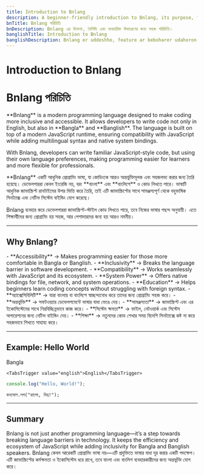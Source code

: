 ```yaml
---
title: Introduction to Bnlang
description: A beginner-friendly introduction to Bnlang, its purpose, features, and usage examples.
bnTitle: Bnlang পরিচিতি
bnDescription: Bnlang এর উদ্দেশ্য, বৈশিষ্ট্য এবং ব্যবহারিক উদাহরণের জন্য সহজ পরিচিতি।
banglishTitle: Introduction to Bnlang
banglishDescription: Bnlang er uddeshho, feature ar beboharer udahoron niye ekta easy porichiti.
---
```


# <I18nEnglish>Introduction to Bnlang</I18nEnglish>
# <I18nBangla>Bnlang পরিচিতি</I18nBangla>


<I18nEnglish>
**Bnlang** is a modern programming language designed to make coding more inclusive and accessible.  
It allows developers to write code not only in English, but also in **Bangla** and **Banglish**.  
The language is built on top of a modern JavaScript runtime, ensuring compatibility with JavaScript while adding multilingual syntax and native system bindings.

With Bnlang, developers can write familiar JavaScript-style code, but using their own language preferences, making programming easier for learners and more flexible for professionals.
</I18nEnglish>

<I18nBangla>
**Bnlang** একটি আধুনিক প্রোগ্রামিং ভাষা, যা কোডিংকে আরও অন্তর্ভুক্তিমূলক এবং সহজলভ্য করার জন্য তৈরি হয়েছে।  
ডেভেলপাররা কেবল ইংরেজি নয়, বরং **বাংলা** এবং **বাংলিশে** ও কোড লিখতে পারে।  
ভাষাটি আধুনিক জাভাস্ক্রিপ্ট রানটাইমের উপর ভিত্তি করে তৈরি, তাই এটি জাভাস্ক্রিপ্টের সাথে সামঞ্জস্যপূর্ণ থেকে বহুভাষিক সিনট্যাক্স এবং নেটিভ সিস্টেম বাইন্ডিং যোগ করেছে।

Bnlang ব্যবহার করে ডেভেলপাররা জাভাস্ক্রিপ্ট-স্টাইল কোড লিখতে পারে, তবে নিজের ভাষার পছন্দ অনুযায়ী। এতে শিক্ষার্থীদের জন্য প্রোগ্রামিং হয় সহজ, আর পেশাদারদের জন্য হয় আরও নমনীয়।
</I18nBangla>



---

## Why Bnlang?

<I18nEnglish>
- **Accessibility** → Makes programming easier for those more comfortable in Bangla or Banglish.  
- **Inclusivity** → Breaks the language barrier in software development.  
- **Compatibility** → Works seamlessly with JavaScript and its ecosystem.  
- **System Power** → Offers native bindings for file, network, and system operations.  
- **Education** → Helps beginners learn coding concepts without struggling with foreign syntax.
</I18nEnglish>

<I18nBangla>
- **অ্যাক্সেসিবিলিটি** → যারা বাংলায় বা বাংলিশে স্বাচ্ছন্দ্যবোধ করে তাদের জন্য প্রোগ্রামিং সহজ করে।  
- **অন্তর্ভুক্তি** → সফটওয়্যার ডেভেলপমেন্টে ভাষার বাধা ভেঙে দেয়।  
- **সামঞ্জস্যতা** → জাভাস্ক্রিপ্ট এবং এর ইকোসিস্টেমের সাথে নিরবিচ্ছিন্নভাবে কাজ করে।  
- **সিস্টেম ক্ষমতা** → ফাইল, নেটওয়ার্ক এবং সিস্টেম অপারেশনের জন্য নেটিভ বাইন্ডিং দেয়।  
- **শিক্ষা** → নতুনদের কোড শেখার সময় বিদেশি সিনট্যাক্সে কষ্ট না করে সহজভাবে শিখতে সাহায্য করে।
</I18nBangla>



---

## Example: Hello World

<Tabs defaultValue="bangla" className="w-full">
  <TabsList>
    <TabsTrigger value="bangla">Bangla</TabsTrigger>
    
    <TabsTrigger value="english">English</TabsTrigger>
  </TabsList>

  <TabsContent value="english">

```js
console.log("Hello, World!");
```
  </TabsContent>

  <TabsContent value="bangla">

```bnl
কনসোল.লগ("হ্যালো, বিশ্ব!");
```
  </TabsContent>

  
</Tabs>

---

## Summary

<I18nEnglish>
Bnlang is not just another programming language—it’s a step towards breaking language barriers in technology.  
It keeps the efficiency and ecosystem of JavaScript while adding inclusivity for Bangla and Banglish speakers.
</I18nEnglish>

<I18nBangla>
Bnlang কেবল আরেকটি প্রোগ্রামিং ভাষা নয়—এটি প্রযুক্তিতে ভাষার বাধা দূর করার একটি পদক্ষেপ।  
এটি জাভাস্ক্রিপ্টের কর্মক্ষমতা ও ইকোসিস্টেম ধরে রাখে, তবে বাংলা এবং বাংলিশ ব্যবহারকারীদের জন্য অন্তর্ভুক্তি যোগ করে।
</I18nBangla>


